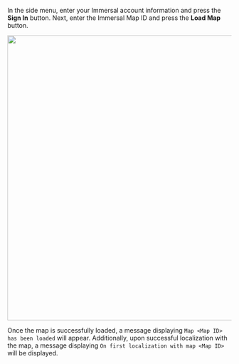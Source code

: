 
In the side menu, enter your Immersal account information and press the **Sign In** button.
Next, enter the Immersal Map ID and press the **Load Map** button.

<img width="640" class="border" src={SpirareBrowserMapImage} />

Once the map is successfully loaded, a message displaying `Map <Map ID> has been loaded` will appear.
Additionally, upon successful localization with the map, a message displaying `On first localization with map <Map ID>` will be displayed.
